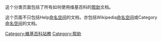{{NoteTA
| 1 = zh-cn:帮助; zh-tw:說明;
| 2 = zh-cn:文档; zh-tw:文件;
| 3 = zh-cn:帮助文档; zh-tw:說明文件;
| 4 = zh-cn:名字空间; zh-tw:命名空間;
}}
这个分类页面包括了所有如何使用维基百科的[[Help:帮助|帮助]]文档。

这个页面不只包括Help[[WP:命名空间|命名空间]]的文档，亦包括Wikipedia[[WP:命名空间|命名空间]]或Category[[WP:命名空间|命名空间]]的文档。
{{Commonscat|Commons help}}

[[Category:維基百科站務|Category:維基百科站務]]
[[Category:帮助|Category:帮助]]